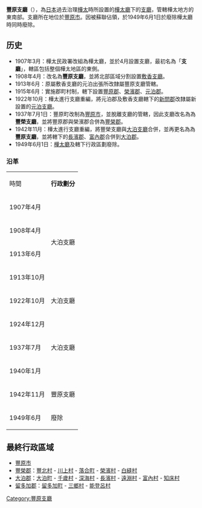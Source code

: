 {{日本支廳 (廢除)|
支廳=豐原支廳|
都道府縣=樺太廳|
日文原名=豊原支庁|
平假名=とよはらしちょう|
羅馬字拼音=Toyohara-shicho|
廢除時間=1949年6月1日|
廢除理由=遭[[蘇聯|蘇聯]]佔領，日本放棄主權|
廢除時處置=|
編號=|
面積=|
人口=|
市=1|
郡=3|
町=3|
村=12|
統計時間=|
郵遞區號=|
所在地=豐原市|
電話號碼=|
外部連結=|
經度=|
緯度=|
地圖=|
}}
'''豐原支廳'''（{{jpn|j=豊原支庁|kyu=豐原支廳|hg=とよはらしちょう|rm=Toyohara shichō|f=y}}），為[[日本|日本]]過去治理[[樺太|樺太]]時所設置的[[樺太廳|樺太廳]]下的[[支廳|支廳]]，管轄樺太地方的東南部。支廳所在地位於[[豐原市_(日本)|豐原市]]。因被蘇聯佔領，於1949年6月1日於廢除樺太廳時同時廢除。

== 历史 ==
*1907年3月：樺太民政署改組為樺太廳，並於4月設置支廳，最初名為「'''{{lang|ja|ウラジミロフカ}}支廳'''」，轄區包括整個樺太地區的東側。
*1908年4月：改名為'''豐原支廳'''，並將北部區域分割設置[[敷香支廳|敷香支廳]]。
*1913年6月：原屬敷香支廳的元泊出張所改隸屬豐原支廳管轄。
*1915年6月：實施郡町村制，轄下設置[[豐原郡|豐原郡]]、[[榮濱郡|榮濱郡]]、[[元泊郡|元泊郡]]。
*1922年10月：樺太進行支廳重編，將元泊郡及敷香支廳轄下的[[新問郡|新問郡]]改隸屬新設置的[[元泊支廳|元泊支廳]]。
*1937年7月1日：豐原町改制為[[豐原市_(日本)|豐原市]]，並脫離支廳的管轄，因此支廳改名為為'''豐榮支廳'''，並將豐原郡與榮濱郡合併為[[豐榮郡|豐榮郡]]。
*1942年11月：樺太進行支廳重編，將豐榮支廳與[[大泊支廳|大泊支廳]]合併，並再更名為為'''豐原支廳'''，並將轄下的[[長濱郡|長濱郡]]、[[富內郡|富內郡]]合併到[[大泊郡|大泊郡]]。
*1949年6月1日：[[樺太廳|樺太廳]]及轄下行政區劃廢除。

===沿革===
{| align=center border=1 cellspacing=0
|-align=center
| 時間
| colspan=11 | '''行政劃分'''
|-align=center
| 1907年4月
| colspan=2 rowspan=4 | 大泊支廳
| bgcolor=yellow colspan=5 | 豐原支廳
| colspan=4 | 真岡支廳
|-align=center
| 1908年4月
| bgcolor=yellow colspan=3 rowspan=3 | 豐原支廳
| colspan=2 rowspan=3 | 敷香支廳
| colspan=3 | 真岡支廳
| 名好支廳
|-align=center
| 1913年6月
| colspan=2 rowspan=2 | 真岡支廳
| colspan=2 | 久春內支廳
|-align=center
| 1913年10月
| colspan=2 | 泊居支廳
|-align=center
| 1922年10月
| 大泊支廳
| 留多加支廳
| bgcolor=yellow colspan=2 rowspan=2 | 豐原支廳
| colspan=2 rowspan=4 | 元泊支廳
| rowspan=4 | 敷香支廳
| rowspan=4 | 本斗支廳
| rowspan=4 | 真岡支廳
| 泊居支廳
| 鵜城支廳
|-align=center
| 1924年12月
| colspan=2 rowspan=3 | 大泊支廳
| colspan=2 rowspan=2 | 泊居支廳
|-align=center
| 1937年7月
| bgcolor=yellow rowspan=2 | 豐榮支廳
| rowspan=2 | 豐原市
|-align=center
| 1940年1月
| 泊居支廳
| rowspan=2 | 惠須取支廳
|-align=center
| 1942年11月
| bgcolor=yellow colspan=4 | 豐原支廳
| colspan=3 | 敷香支廳
| colspan=3 | 真岡支廳
|-align=center
| 1949年6月
| colspan=11 | 廢除
|}

== 最終行政區域 ==
*[[豐原市_(日本)|豐原市]]
*[[豐榮郡|豐榮郡]]：[[豐北村|豐北村]] - [[川上村_(樺太廳)|川上村]] - [[落合町_(樺太廳)|落合町]] - [[榮濱村|榮濱村]] - [[白縫村|白縫村]]
*[[大泊郡|大泊郡]]：[[大泊町|大泊町]] - [[千歲村_(樺太廳)|千歲村]] - [[深海村|深海村]] - [[長濱村_(樺太廳)|長濱村]] - [[遠淵村|遠淵村]] - [[富內村|富內村]] - [[知床村|知床村]]
*[[留多加郡|留多加郡]]：[[留多加町|留多加町]] - [[三鄉村_(樺太廳)|三鄉村]] - [[能登呂村|能登呂村]]

{{樺太廳支廳}}
{{豐原支廳}}
{{日本海外領地行政區劃}}

[[Category:豐原支廳|Category:豐原支廳]]